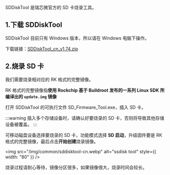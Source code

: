 SDDiskTool 是瑞芯微官方的 SD 卡烧录工具。

## 1.下载 SDDiskTool

SDDiskTool 目前只有 Windows 版本，所以请在 Windows 电脑下操作。

下载链接：[SDDiskTool_cn_v1.74.zip](https://dl.radxa.com/tools/windows/SDDiskTool_cn_v1.74.zip)

## 2.烧录 SD 卡

我们需要烧录相对应的 RK 格式的完整镜像。

RK 格式的完整镜像指**使用 Rockchip 基于 Buildroot 发布的一系列 Linux SDK 所编译出的 `update.img` 镜像**

打开 SDDiskTool 的可执行文件 SD_Firmware_Tool.exe，插入 SD 卡。

:::warning
插入多个存储设备时，请确认好要烧录的 SD 卡，否则将导致其他存储设备被覆盖。
:::

可移动磁盘设备选择要烧录的 SD 卡，功能模式选择 **SD 启动**，升级固件要是 RK 格式的完整镜像，最后点击**开始创建**烧录镜像。

<img
  src="/img/common/sddisktool-cn.webp"
  alt="ssdisk tool"
  style={{ width: "80" }}
/>

烧录过程请耐心等待，镜像分区很多，如果镜像很大，烧录时间会较长。
